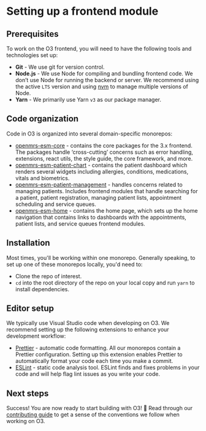 # Setting up a frontend module

## Prerequisites

To work on the O3 frontend, you will need to have the following tools and technologies set up:

- **Git** - We use git for version control.
- **Node.js** - We use Node for compiling and bundling frontend code. We don’t use Node for running the backend or server. We recommend using the active `LTS` version and using [nvm](https://github.com/nvm-sh/nvm) to manage multiple versions of Node.
- **Yarn** - We primarily use Yarn `v3` as our package manager.

## Code organization

Code in O3 is organized into several domain-specific monorepos:

- [openmrs-esm-core](https://github.com/openmrs/openmrs-esm-core) - contains the core packages for the 3.x frontend. The packages handle ‘cross-cutting’ concerns such as error handling, extensions, react utils, the style guide, the core framework, and more.
- [openmrs-esm-patient-chart](https://github.com/openmrs/openmrs-esm-patient-chart) - contains the patient dashboard which renders several widgets including allergies, conditions, medications, vitals and biometrics.
- [openmrs-esm-patient-management](https://github.com/openmrs/openmrs-esm-patient-management) - handles concerns related to managing patients. Includes frontend modules that handle searching for a patient, patient registration, managing patient lists, appointment scheduling and service queues.
- [openmrs-esm-home](https://github.com/openmrs/openmrs-esm-home) - contains the home page, which sets up the home navigation that contains links to dashboards with the appointments, patient lists, and service queues frontend modules.

## Installation

Most times, you'll be working within one monorepo. Generally speaking, to set up one of these monorepos locally, you'd need to:

- Clone the repo of interest.
- `cd` into the root directory of the repo on your local copy and run `yarn` to install dependencies.

## Editor setup

We typically use Visual Studio code when developing on O3. We recommend setting up the following extensions to enhance your development workflow:

- [Prettier](https://marketplace.visualstudio.com/items?itemName=esbenp.prettier-vscode) - automatic code formatting. All our monorepos contain a Prettier configuration. Setting up this extension enables Prettier to automatically format your code each time you make a commit.
- [ESLint](https://www.notion.so/Steve-s-items-bought-from-the-US-99d52797d00a4968a3be2079769e1a93) - static code analysis tool. ESLint finds and fixes problems in your code and will help flag lint issues as you write your code.

## Next steps

Success! You are now ready to start building with O3! 🥳 Read through our [contributing guide](/docs/frontend-modules/contributing) to get a sense of the conventions we follow when working on O3.
